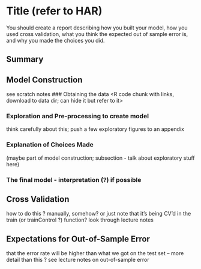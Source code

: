 Title (refer to HAR)
==============================

You should create a report describing how you built your model, how you used cross validation, what you think the expected out of sample error is, and why you made the choices you did.

## Summary

## Model Construction
see scratch notes
### Obtaining the data
<R code chunk with links, download to data dir; can hide it but refer to it>

### Exploration and Pre-processing to create model

think carefully about this; push a few exploratory figures to an appendix

### Explanation of Choices Made 

(maybe part of model construction; subsection - talk about exploratory stuff here)

### The final model - interpretation (?) if possible

## Cross Validation

how to do this ?  manually, somehow?  or just note that it's being CV'd in the train (or trainControl ?) function?  look through lecture notes

## Expectations for Out-of-Sample Error

that the error rate will be higher than what we got on the test set -- more detail than this ?  see lecture notes on out-of-sample error

